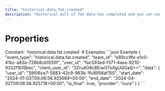 ```yaml
---
title: "historical.data.fat.created"
description: "Historical pull of fat data has completed and you can now pull data for this resource."
---
```

# Properties
<ResponseField name="event_type" type="const string" required="true">
Constant: `historical.data.fat.created`
</ResponseField>
<ResponseField name="team_id" type="string" required="true">
</ResponseField>
<ResponseField name="user_id" type="string" required="true">
</ResponseField>
<ResponseField name="client_user_id" type="string" required="true">
</ResponseField>
<ResponseField name="data" type="HistoricalDataCreated" required="true">
<Expandable title="HistoricalDataCreated" defaultOpen="true">
<ResponseField name="user_id" type="string" required="true">
</ResponseField>
<ResponseField name="start_date" type="string" required="true">
</ResponseField>
<ResponseField name="end_date" type="string" required="true">
</ResponseField>
<ResponseField name="is_final" type="boolean" required="true">
</ResponseField>
<ResponseField name="provider" type="string" required="true">
</ResponseField>
</Expandable>
</ResponseField>
# Examples
<CodeGroup>
```json Example
{
  "event_type": "historical.data.fat.created",
  "team_id": "e89cc9fe-e1c0-41bc-a83a-728b8cb1056f",
  "user_id": "fac593ed-f371-4aea-9210-9332f1b19bec",
  "client_user_id": "3Zru4O8cBEiwGTsXgUQGaQ==",
  "data": {
    "user_id": "39f06ce7-5883-42c9-983b-1fc8956af150",
    "start_date": "2024-01-03T09:06:56.925669+00:00",
    "end_date": "2024-04-02T09:06:56.925718+00:00",
    "is_final": true,
    "provider": "oura"
  }
}
```
</CodeGroup>

